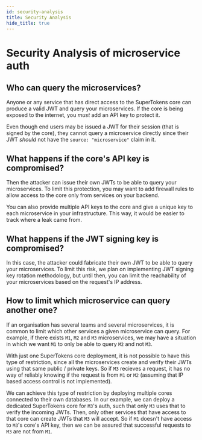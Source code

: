 ```yaml
---
id: security-analysis
title: Security Analysis
hide_title: true
---
```


# Security Analysis of microservice auth

## Who can query the microservices?
Anyone or any service that has direct access to the SuperTokens core can produce a valid JWT and query your microservices. If the core is being exposed to the internet, you *must* add an API key to protect it.

Even though end users may be issued a JWT for their session (that is signed by the core), they cannot query a microservice directly since their JWT *should* not have the `source: "microservice"` claim in it.

## What happens if the core's API key is compromised?
Then the attacker can issue their own JWTs to be able to query your microservices. To limit this protection, you may want to add firewall rules to allow access to the core only from services on your backend.

You can also provide multiple API keys to the core and give a unique key to each microservice in your infrastructure. This way, it would be easier to track where a leak came from.

## What happens if the JWT signing key is compromised?
In this case, the attacker could fabricate their own JWT to be able to query your microservices. To limit this risk, we plan on implementing JWT signing key rotation methodology, but until then, you can limit the reachability of your microservices based on the request's IP address.

## How to limit which microservice can query another one?
If an organisation has several teams and several microservices, it is common to limit which other services a given microservice can query. For example, if there exists `M1`, `M2` and `M3` microservices, we may have a situation in which we want `M1` to only be able to query `M2` and not `M3`.

With just one SuperTokens core deployment, it is not possible to have this type of restriction, since all the microservices create and verify their JWTs using that same public / private keys. So if `M3` recieves a request, it has no way of reliably knowing if the request is from `M1` or `M2` (assuming that IP based access control is not implemented).

We can achieve this type of restriction by deploying multiple cores connected to their own databases. In our example, we can deploy a dedicated SuperTokens core for `M3`'s auth, such that only `M3` uses that to verify the incoming JWTs. Then, only other services that have access to that core can create JWTs that `M3` will accept. So if `M1` doesn't have access to `M3`'s core's API key, then we can be assured that successful requests to `M3` are not from `M1`.

